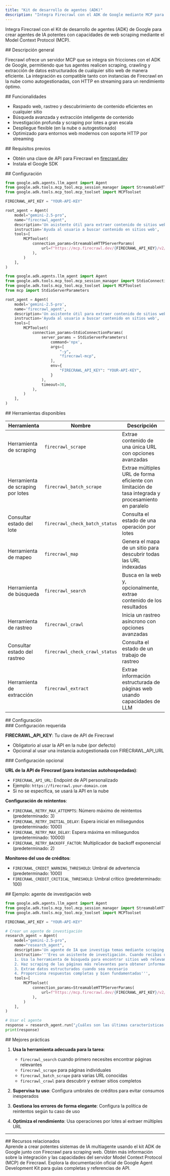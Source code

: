 ```yaml
---
title: "Kit de desarrollo de agentes (ADK)"
description: "Integra Firecrawl con el ADK de Google mediante MCP para flujos de trabajo avanzados de agentes"
---
```


Integra Firecrawl con el Kit de desarrollo de agentes (ADK) de Google para crear agentes de IA potentes con capacidades de web scraping mediante el Model Context Protocol (MCP).

<div id="overview">
  ## Descripción general
</div>

Firecrawl ofrece un servidor MCP que se integra sin fricciones con el ADK de Google, permitiendo que tus agentes realicen scraping, crawling y extracción de datos estructurados de cualquier sitio web de manera eficiente. La integración es compatible tanto con instancias de Firecrawl en la nube como autogestionadas, con HTTP en streaming para un rendimiento óptimo.

<div id="features">
  ## Funcionalidades
</div>

- Raspado web, rastreo y descubrimiento de contenido eficientes en cualquier sitio
- Búsqueda avanzada y extracción inteligente de contenido
- Investigación profunda y scraping por lotes a gran escala
- Despliegue flexible (en la nube o autogestionado)
- Optimizado para entornos web modernos con soporte HTTP por streaming

<div id="prerequisites">
  ## Requisitos previos
</div>

- Obtén una clave de API para Firecrawl en [firecrawl.dev](https://firecrawl.dev)
- Instala el Google SDK

<div id="setup">
  ## Configuración
</div>

<CodeGroup>

```python Remote MCP Server
from google.adk.agents.llm_agent import Agent
from google.adk.tools.mcp_tool.mcp_session_manager import StreamableHTTPServerParams
from google.adk.tools.mcp_tool.mcp_toolset import MCPToolset

FIRECRAWL_API_KEY = "YOUR-API-KEY"

root_agent = Agent(
    model="gemini-2.5-pro",
    name="firecrawl_agent",
    description='Un asistente útil para extraer contenido de sitios web con Firecrawl',
    instruction='Ayuda al usuario a buscar contenido en sitios web',
    tools=[
        MCPToolset(
            connection_params=StreamableHTTPServerParams(
                url=f"https://mcp.firecrawl.dev/{FIRECRAWL_API_KEY}/v2/mcp",
            ),
        )
    ],
)
```

```python Local MCP Server
from google.adk.agents.llm_agent import Agent
from google.adk.tools.mcp_tool.mcp_session_manager import StdioConnectionParams
from google.adk.tools.mcp_tool.mcp_toolset import MCPToolset
from mcp import StdioServerParameters

root_agent = Agent(
    model='gemini-2.5-pro',
    name='firecrawl_agent',
    description='Un asistente útil para extraer contenido de sitios web con Firecrawl',
    instruction='Ayuda al usuario a buscar contenido en sitios web',
    tools=[
        MCPToolset(
            connection_params=StdioConnectionParams(
                server_params = StdioServerParameters(
                    command='npx',
                    args=[
                        "-y",
                        "firecrawl-mcp",
                    ],
                    env={
                        "FIRECRAWL_API_KEY": "YOUR-API-KEY",
                    }
                ),
                timeout=30,
            ),
        )
    ],
)
```

</CodeGroup>

<div id="available-tools">
  ## Herramientas disponibles
</div>

| Herramienta | Nombre | Descripción |
|------|------|-------------|
| Herramienta de scraping | `firecrawl_scrape` | Extrae contenido de una única URL con opciones avanzadas |
| Herramienta de scraping por lotes | `firecrawl_batch_scrape` | Extrae múltiples URL de forma eficiente con limitación de tasa integrada y procesamiento en paralelo |
| Consultar estado del lote | `firecrawl_check_batch_status` | Consulta el estado de una operación por lotes |
| Herramienta de mapeo | `firecrawl_map` | Genera el mapa de un sitio para descubrir todas las URL indexadas |
| Herramienta de búsqueda | `firecrawl_search` | Busca en la web y, opcionalmente, extrae contenido de los resultados |
| Herramienta de rastreo | `firecrawl_crawl` | Inicia un rastreo asíncrono con opciones avanzadas |
| Consultar estado del rastreo | `firecrawl_check_crawl_status` | Consulta el estado de un trabajo de rastreo |
| Herramienta de extracción | `firecrawl_extract` | Extrae información estructurada de páginas web usando capacidades de LLM |

<div id="setup">
  ## Configuración
</div>

<div id="required-configuration">
  ### Configuración requerida
</div>

**FIRECRAWL_API_KEY**: Tu clave de API de Firecrawl

- Obligatorio al usar la API en la nube (por defecto)
- Opcional al usar una instancia autogestionada con FIRECRAWL_API_URL

<div id="optional-configuration">
  ### Configuración opcional
</div>

**URL de la API de Firecrawl (para instancias autohospedadas)**:

- `FIRECRAWL_API_URL`: Endpoint de API personalizado
- Ejemplo: `https://firecrawl.your-domain.com`
- Si no se especifica, se usará la API en la nube

**Configuración de reintentos**:

- `FIRECRAWL_RETRY_MAX_ATTEMPTS`: Número máximo de reintentos (predeterminado: 3)
- `FIRECRAWL_RETRY_INITIAL_DELAY`: Espera inicial en milisegundos (predeterminado: 1000)
- `FIRECRAWL_RETRY_MAX_DELAY`: Espera máxima en milisegundos (predeterminado: 10000)
- `FIRECRAWL_RETRY_BACKOFF_FACTOR`: Multiplicador de backoff exponencial (predeterminado: 2)

**Monitoreo del uso de créditos**:

- `FIRECRAWL_CREDIT_WARNING_THRESHOLD`: Umbral de advertencia (predeterminado: 1000)
- `FIRECRAWL_CREDIT_CRITICAL_THRESHOLD`: Umbral crítico (predeterminado: 100)

<div id="example-web-research-agent">
  ## Ejemplo: agente de investigación web
</div>

```python
from google.adk.agents.llm_agent import Agent
from google.adk.tools.mcp_tool.mcp_session_manager import StreamableHTTPServerParams
from google.adk.tools.mcp_tool.mcp_toolset import MCPToolset

FIRECRAWL_API_KEY = "YOUR-API-KEY"

# Crear un agente de investigación
research_agent = Agent(
    model="gemini-2.5-pro",
    name="research_agent",
    description='Un agente de IA que investiga temas mediante scraping y análisis de contenido web',
    instruction='''Eres un asistente de investigación. Cuando recibas un tema o pregunta:
    1. Usa la herramienta de búsqueda para encontrar sitios web relevantes
    2. Haz scraping de las páginas más relevantes para obtener información detallada
    3. Extrae datos estructurados cuando sea necesario
    4. Proporciona respuestas completas y bien fundamentadas''',
    tools=[
        MCPToolset(
            connection_params=StreamableHTTPServerParams(
                url=f"https://mcp.firecrawl.dev/{FIRECRAWL_API_KEY}/v2/mcp",
            ),
        )
    ],
)

# Usar el agente
response = research_agent.run("¿Cuáles son las últimas características de Python 3.13?")
print(response)
```


<div id="best-practices">
  ## Mejores prácticas
</div>

1. **Usa la herramienta adecuada para la tarea**:
   - `firecrawl_search` cuando primero necesites encontrar páginas relevantes
   - `firecrawl_scrape` para páginas individuales
   - `firecrawl_batch_scrape` para varias URL conocidas
   - `firecrawl_crawl` para descubrir y extraer sitios completos

2. **Supervisa tu uso**: Configura umbrales de créditos para evitar consumos inesperados

3. **Gestiona los errores de forma elegante**: Configura la política de reintentos según tu caso de uso

4. **Optimiza el rendimiento**: Usa operaciones por lotes al extraer múltiples URL

---

<div id="related-resources">
  ## Recursos relacionados
</div>

<CardGroup cols={2}>
  <Card title="Guía completa para crear agentes de IA con Google Agent Development Kit (ADK) y Firecrawl" href="https://www.firecrawl.dev/blog/google-adk-multi-agent-tutorial">
    Aprende a crear potentes sistemas de IA multiagente usando el kit ADK de Google junto con Firecrawl para scraping web.
  </Card>
  <Card title="Documentación del servidor MCP" href="https://docs.firecrawl.dev/mcp-server">
    Obtén más información sobre la integración y las capacidades del servidor Model Context Protocol (MCP) de Firecrawl.
  </Card>
  <Card title="Documentación oficial de Google ADK" href="https://google.github.io/adk-docs/">
    Explora la documentación oficial de Google Agent Development Kit para guías completas y referencias de API.
  </Card>
</CardGroup>